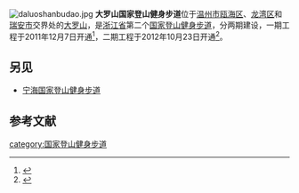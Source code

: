 [[File:daluoshanbudao.jpg|thumb]]
'''大罗山国家登山健身步道'''位于[[温州市|温州市]][[瓯海区|瓯海区]]、[[龙湾区|龙湾区]]和[[瑞安市|瑞安市]]交界处的[[大罗山|大罗山]]，是[[浙江省|浙江省]]第二个[[国家登山健身步道|国家登山健身步道]]，分两期建设，一期工程于2011年12月7日开通<ref>{{Cite web |url=http://www.wzsee.com/2011/1206/110855.html |title=大罗山国家级登山健身步道明日开通 |accessdate=2015-02-03 |archive-date=2013-12-08 |archive-url=https://web.archive.org/web/20131208181558/http://www.wzsee.com/2011/1206/110855.html |dead-url=no }}</ref>，二期工程于2012年10月23日开通<ref>{{Cite web |url=http://www.wenzhou.gov.cn/art/2012/10/24/art_3599_241105.html |title=大罗山国家登山健身步道全线开通 |access-date=2015-02-03 |archive-date=2015-02-03 |archive-url=https://web.archive.org/web/20150203152613/http://www.wenzhou.gov.cn/art/2012/10/24/art_3599_241105.html |dead-url=yes }}</ref>。

==另见==
*[[宁海国家登山健身步道|宁海国家登山健身步道]]

==参考文献==
{{reflist}}
{{温州市}}
{{中国大陆徒步道系统}}

[[category:国家登山健身步道|category:国家登山健身步道]]